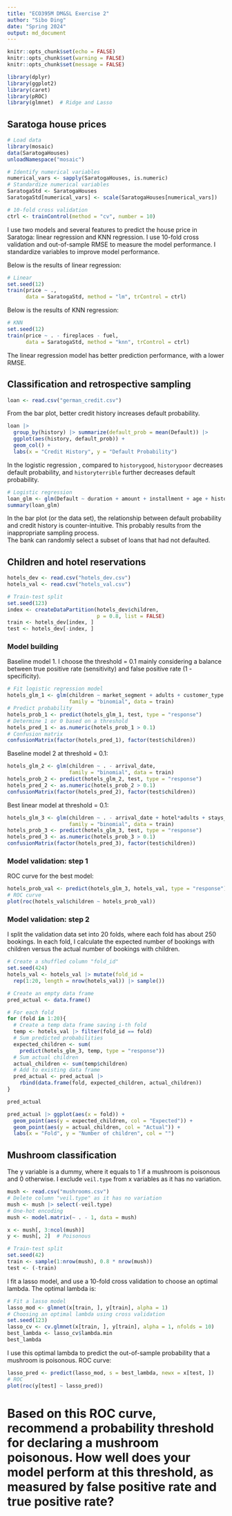 ```yaml
---
title: "ECO395M DM&SL Exercise 2"
author: "Sibo Ding"
date: "Spring 2024"
output: md_document
---
```


```r
knitr::opts_chunk$set(echo = FALSE)
knitr::opts_chunk$set(warning = FALSE)
knitr::opts_chunk$set(message = FALSE)

library(dplyr)
library(ggplot2)
library(caret)
library(pROC)
library(glmnet)  # Ridge and Lasso
```

## Saratoga house prices
```r
# Load data
library(mosaic)
data(SaratogaHouses)
unloadNamespace("mosaic")

# Identify numerical variables
numerical_vars <- sapply(SaratogaHouses, is.numeric)
# Standardize numerical variables
SaratogaStd <- SaratogaHouses
SaratogaStd[numerical_vars] <- scale(SaratogaHouses[numerical_vars])

# 10-fold cross validation
ctrl <- trainControl(method = "cv", number = 10)
```

I use two models and several features to predict the house price in Saratoga: linear regression and KNN regression. I use 10-fold cross validation and out-of-sample RMSE to measure the model performance. I standardize variables to improve model performance.  

Below is the results of linear regression:
```r
# Linear
set.seed(12)
train(price ~ ., 
      data = SaratogaStd, method = "lm", trControl = ctrl)
```

Below is the results of KNN regression:
```r
# KNN
set.seed(12)
train(price ~ . - fireplaces - fuel,
      data = SaratogaStd, method = "knn", trControl = ctrl)
```

The linear regression model has better prediction performance, with a lower RMSE.

## Classification and retrospective sampling
```r
loan <- read.csv("german_credit.csv")
```

From the bar plot, better credit history increases default probability.  
```r
loan |>
  group_by(history) |> summarize(default_prob = mean(Default)) |>
  ggplot(aes(history, default_prob)) +
  geom_col() + 
  labs(x = "Credit History", y = "Default Probability")
```

In the logistic regression , compared to `historygood`, `historypoor` decreases default probability, and `historyterrible` further decreases default probability.  
```r
# Logistic regression
loan_glm <- glm(Default ~ duration + amount + installment + age + history + purpose + foreign, family = "binomial", data = loan)
summary(loan_glm)
```

In the bar plot (or the data set), the relationship between default probability and credit history is counter-intuitive. This probably results from the inappropriate sampling process.  
The bank can randomly select a subset of loans that had not defaulted.

## Children and hotel reservations
```r
hotels_dev <- read.csv("hotels_dev.csv")
hotels_val <- read.csv("hotels_val.csv")

# Train-test split
set.seed(123)
index <- createDataPartition(hotels_dev$children,
                             p = 0.8, list = FALSE)
train <- hotels_dev[index, ]
test <- hotels_dev[-index, ]
```

### Model building
Baseline model 1. I choose the threshold = 0.1 mainly considering a balance between true positive rate (sensitivity) and false positive rate (1 - specificity).
```r
# Fit logistic regression model
hotels_glm_1 <- glm(children ~ market_segment + adults + customer_type + is_repeated_guest,
                    family = "binomial", data = train)
# Predict probability
hotels_prob_1 <- predict(hotels_glm_1, test, type = "response")
# Determine 1 or 0 based on a threshold
hotels_pred_1 <- as.numeric(hotels_prob_1 > 0.1)
# Confusion matrix
confusionMatrix(factor(hotels_pred_1), factor(test$children))
```

Baseline model 2 at threshold = 0.1:
```r
hotels_glm_2 <- glm(children ~ . - arrival_date,
                    family = "binomial", data = train)
hotels_prob_2 <- predict(hotels_glm_2, test, type = "response")
hotels_pred_2 <- as.numeric(hotels_prob_2 > 0.1)
confusionMatrix(factor(hotels_pred_2), factor(test$children))
```

Best linear model at threshold = 0.1:
```r
hotels_glm_3 <- glm(children ~ . - arrival_date + hotel*adults + stays_in_week_nights*adults + is_repeated_guest*market_segment + is_repeated_guest*reserved_room_type,
                    family = "binomial", data = train)
hotels_prob_3 <- predict(hotels_glm_3, test, type = "response")
hotels_pred_3 <- as.numeric(hotels_prob_3 > 0.1)
confusionMatrix(factor(hotels_pred_3), factor(test$children))
```

### Model validation: step 1
ROC curve for the best model:  
```r
hotels_prob_val <- predict(hotels_glm_3, hotels_val, type = "response")
# ROC curve
plot(roc(hotels_val$children ~ hotels_prob_val))
```

### Model validation: step 2
I split the validation data set into 20 folds, where each fold has about 250 bookings. In each fold, I calculate the expected number of bookings with children versus the actual number of bookings with children.  
```r
# Create a shuffled column "fold_id"
set.seed(424)
hotels_val <- hotels_val |> mutate(fold_id =
  rep(1:20, length = nrow(hotels_val)) |> sample())

# Create an empty data frame
pred_actual <- data.frame()

# For each fold
for (fold in 1:20){
  # Create a temp data frame saving i-th fold
  temp <- hotels_val |> filter(fold_id == fold)
  # Sum predicted probabilities
  expected_children <- sum(
    predict(hotels_glm_3, temp, type = "response"))
  # Sum actual children
  actual_children <- sum(temp$children)
  # Add to existing data frame
  pred_actual <- pred_actual |>
    rbind(data.frame(fold, expected_children, actual_children))
}

pred_actual

pred_actual |> ggplot(aes(x = fold)) +
  geom_point(aes(y = expected_children, col = "Expected")) +
  geom_point(aes(y = actual_children, col = "Actual")) +
  labs(x = "Fold", y = "Number of children", col = "")
```

## Mushroom classification
The y variable is a dummy, where it equals to 1 if a mushroom is poisonous and 0 otherwise. I exclude `veil.type` from x variables as it has no variation.  
```r
mush <- read.csv("mushrooms.csv")
# Delete column "veil.type" as it has no variation
mush <- mush |> select(-veil.type)
# One-hot encoding
mush <- model.matrix(~ . - 1, data = mush)

x <- mush[, 3:ncol(mush)]
y <- mush[, 2]  # Poisonous

# Train-test split
set.seed(42)
train <- sample(1:nrow(mush), 0.8 * nrow(mush))
test <- (-train)
```

I fit a lasso model, and use a 10-fold cross validation to choose an optimal lambda. The optimal lambda is:  
```r
# Fit a lasso model
lasso_mod <- glmnet(x[train, ], y[train], alpha = 1)
# Choosing an optimal lambda using cross validation
set.seed(123)
lasso_cv <- cv.glmnet(x[train, ], y[train], alpha = 1, nfolds = 10)
best_lambda <- lasso_cv$lambda.min
best_lambda
```

I use this optimal lambda to predict the out-of-sample probability that a mushroom is poisonous. ROC curve:  
```r
lasso_pred <- predict(lasso_mod, s = best_lambda, newx = x[test, ])
# ROC
plot(roc(y[test] ~ lasso_pred))
```







# Based on this ROC curve, recommend a probability threshold for declaring a mushroom poisonous. How well does your model perform at this threshold, as measured by false positive rate and true positive rate?













